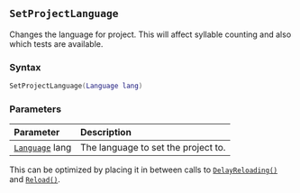 ::: {.minipage data-latex="{\textwidth}"}
## `SetProjectLanguage` {#standard-setprojectlanguage}

Changes the language for project. This will affect syllable counting and also which tests are available.

### Syntax {-}

``` .lua
SetProjectLanguage(Language lang)
```

### Parameters {-}

**Parameter** | **Description**
| :-- | :-- |
| [`Language`](#language) lang | The language to set the project to. |

:::: {.tipsection data-latex=""}
This can be optimized by placing it in between calls to [`DelayReloading()`](#standard-delayreloading) and [`Reload()`](#standard-reload).
::::
:::
